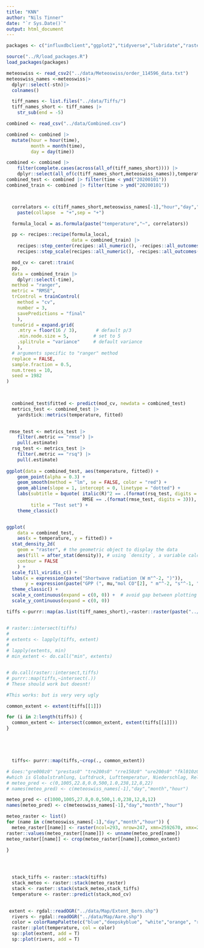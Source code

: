 ```yaml
---
title: "KNN"
author: "Nils Tinner"
date: "`r Sys.Date()`"
output: html_document
---
```


```r
packages <- c("influxdbclient","ggplot2","tidyverse","lubridate","raster","dplyr","googledrive","caret","rgdal","keras")

source("../R/load_packages.R")
load_packages(packages)

```














```r
meteoswiss <- read_csv2("../data/Meteoswiss/order_114596_data.txt")
meteoswiss_names <-meteoswiss|>
  dplyr::select(-stn)|>
  colnames() 

  tiff_names <- list.files("../data/Tiffs/")
  tiff_names_short <- tiff_names |>
    str_sub(end = -5)

```



```r
combined <- read_csv("../data/Combined.csv")

combined <- combined |>
  mutate(hour = hour(time),
         month = month(time),
         day = day(time))

combined <- combined |>
    filter(complete.cases(across(all_of(tiff_names_short)))) |>
    dplyr::select(all_of(c(tiff_names_short,meteoswiss_names)),temperature,hour,month,day) |> drop_na()
combined_test <- combined |> filter(time < ymd("20200101"))
combined_train <- combined |> filter(time > ymd("20200101"))



  correlators <- c(tiff_names_short,meteoswiss_names[-1],"hour","day","month")|>
    paste(collapse  = "+",sep = "+")

  formula_local = as.formula(paste("temperature","~", correlators))

  pp <- recipes::recipe(formula_local,
                        data = combined_train) |>
    recipes::step_center(recipes::all_numeric(), -recipes::all_outcomes()) |>
    recipes::step_scale(recipes::all_numeric(), -recipes::all_outcomes())

  mod_cv <- caret::train(
  pp, 
  data = combined_train |>
    dplyr::select(-time), 
  method = "ranger",
  metric = "RMSE",
  trControl = trainControl(
    method = "cv",
    number = 3,
    savePredictions = "final"
    ),
  tuneGrid = expand.grid(
    .mtry = floor(16 / 3),       # default p/3
    .min.node.size = 5,         # set to 5
    .splitrule = "variance"     # default variance
    ),
  # arguments specific to "ranger" method
  replace = FALSE,
  sample.fraction = 0.5,
  num.trees = 10,       
  seed = 1982
)

  

  combined_test$fitted <- predict(mod_cv, newdata = combined_test)
  metrics_test <- combined_test |> 
    yardstick::metrics(temperature, fitted)
  
```

```r
 rmse_test <- metrics_test |> 
    filter(.metric == "rmse") |> 
    pull(.estimate)
  rsq_test <- metrics_test |> 
    filter(.metric == "rsq") |> 
    pull(.estimate)
  
ggplot(data = combined_test, aes(temperature, fitted)) +
    geom_point(alpha = 0.3) +
    geom_smooth(method = "lm", se = FALSE, color = "red") +
    geom_abline(slope = 1, intercept = 0, linetype = "dotted") +
    labs(subtitle = bquote( italic(R)^2 == .(format(rsq_test, digits = 2)) ~~
                            RMSE == .(format(rmse_test, digits = 3))),
         title = "Test set") +
    theme_classic()


ggplot(
    data = combined_test,
    aes(x = temperature, y = fitted)) +
  stat_density_2d(
    geom = "raster", # the geometric object to display the data
    aes(fill = after_stat(density)), # using `density`, a variable calculated by the stat
    contour = FALSE 
    ) +
  scale_fill_viridis_c() +
  labs(x = expression(paste("Shortwave radiation (W m"^-2, ")")), 
       y = expression(paste("GPP (", mu,"mol CO"[2], " m"^-2, "s"^-1, ")")) ) +
  theme_classic() + 
  scale_x_continuous(expand = c(0, 0)) +  # avoid gap between plotting area and axis
  scale_y_continuous(expand = c(0, 0))


```


```r
tiffs <-purrr::map(as.list(tiff_names_short),~raster::raster(paste("../data/Tiffs/",.,".tif",sep = "")))


# raster::intersect(tiffs)
# 
# extents <- lapply(tiffs, extent)
# 
# lapply(extents, min)
# min_extent <- do.call("min", extents)


# do.call(raster::intersect,tiffs)
# purrr::map(tiffs,~intersect(.))
# These should work but doesnt! 

#This works: but is very very ugly

common_extent <- extent(tiffs[[1]])

for (i in 2:length(tiffs)) {
  common_extent <- intersect(common_extent, extent(tiffs[[i]]))
}





  tiffs<- purrr::map(tiffs,~crop(., common_extent))

# Goes:"gre000z0" "prestas0" "tre200s0" "rre150z0" "ure200s0" "fkl010z0" "dkl010z0"
#which is Globalstrahlung, Luftdruck, Lufttemperatur, Niederschlag, Relative Luftfeuchtigkeit, Windgeschwindigkeit, Windrichtung
# meteo_pred <- c(0,1005,22.8,0.0,500,1.0,238,12,8,22)
# names(meteo_pred) <- c(meteoswiss_names[-1],"day","month","hour")

meteo_pred <- c(1000,1005,27.8,0.0,500,1.0,238,12,8,12)
names(meteo_pred) <- c(meteoswiss_names[-1],"day","month","hour")

meteo_raster <- list()  
for (name in c(meteoswiss_names[-1],"day","month","hour")) {
  meteo_raster[[name]] <- raster(ncol=293, nrow=247, xmn=2592670, xmx=2607320, ymn=1193202, ymx=1205552)
raster::values(meteo_raster[[name]]) <- unname(meteo_pred[name])
meteo_raster[[name]] <- crop(meteo_raster[[name]],common_extent)

}
  



  stack_tiffs <- raster::stack(tiffs)
  stack_meteo <- raster::stack(meteo_raster)
  stack <- raster::stack(stack_meteo,stack_tiffs)
  temperature <- raster::predict(stack,mod_cv)
  
```



```r
 extent <- rgdal::readOGR("../data/Map/Extent_Bern.shp")
  rivers <- rgdal::readOGR("../data/Map/Aare.shp")
  color = colorRampPalette(c("blue","deepskyblue", "white","orange", "red"))(100)
  raster::plot(temperature, col = color)
  sp::plot(extent, add = T)
  sp::plot(rivers, add = T)

```
